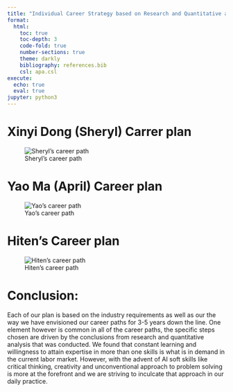 ```yaml
---
title: "Individual Career Strategy based on Research and Quantitative analysis"
format:
  html:
    toc: true
    toc-depth: 3
    code-fold: true
    number-sections: true
    theme: darkly
    bibliography: references.bib
    csl: apa.csl
execute:
  echo: true
  eval: true
jupyter: python3
---
```


# Xinyi Dong (Sheryl) Carrer plan 
![Sheryl's career path](./images/shery_career_path.png)







# Yao Ma (April) Career plan
![Yao's career path](./images/yao_career_path.png)








# Hiten's Career plan
![Hiten's career path](./images/hiten_career_path.png)







# Conclusion:
Each of our plan is based on the industry requirements as well as our the way we have envisioned our career paths for 3-5 years down the line. One element however is common in all of the career paths, the specific
steps chosen are driven by the conclusions from research and quantitative analysis that was conducted. We found that constant learning and willingness to attain expertise in more than one skills is what is in demand in the current labor market. However, with the advent of AI soft skills like critical thinking, creativity and unconventional approach to problem solving is more at the forefront and we are striving to inculcate that approach in our daily practice. 